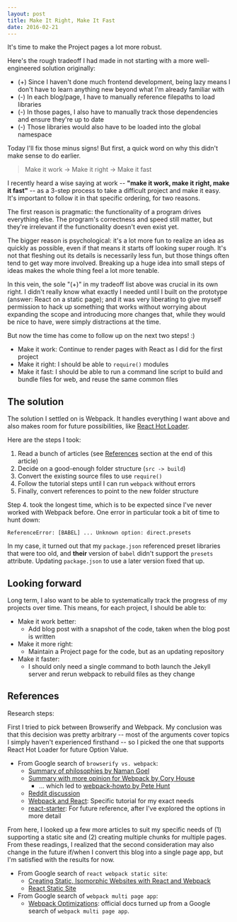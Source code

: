 ```yaml
---
layout: post
title: Make It Right, Make It Fast
date: 2016-02-21
---
```


It's time to make the Project pages a lot more robust.

Here's the rough tradeoff I had made in not starting with a more
well-engineered solution originally:

- (+) Since I haven't done much frontend development, being lazy means I don't
  have to learn anything new beyond what I'm already familiar with
- (-) In each blog/page, I have to manually reference filepaths to load libraries
- (-) In those pages, I also have to manually track those dependencies and ensure
  they're up to date
- (-) Those libraries would also have to be loaded into the global namespace

<div id="read-more" />

Today I'll fix those minus signs! But first, a quick word on why this didn't
make sense to do earlier.

<!-- more -->

<blockquote>Make it work -> Make it right -> Make it fast</blockquote>

I recently heard a wise saying at work -- **"make it work, make it right, make
it fast"** -- as a 3-step process to take a difficult project and make it easy.
It's important to follow it in that specific ordering, for two reasons.

The first reason is pragmatic: the functionality of a program drives everything
else. The program's correctness and speed still matter, but they're irrelevant
if the functionality doesn't even exist yet.

The bigger reason is psychological: it's a lot more fun to realize an idea as
quickly as possible, even if that means it starts off looking super rough. It's
not that fleshing out its details is necessarily less fun, but those things
often tend to get way more involved. Breaking up a huge idea into small steps of
ideas makes the whole thing feel a lot more tenable.

In this vein, the sole "(+)" in my tradeoff list above was crucial in its own
right. I didn't really know what exactly I needed until I built on the prototype
(answer: React on a static page); and it was very liberating to give myself
permission to hack up something that works without worrying about expanding the
scope and introducing more changes that, while they would be nice to have, were
simply distractions at the time.

But now the time has come to follow up on the next two steps! :)

- Make it work: Continue to render pages with React as I did for the first
  project
- Make it right: I should be able to `require()` modules
- Make it fast: I should be able to run a command line script to build and
  bundle files for web, and reuse the same common files

## The solution

The solution I settled on is Webpack. It handles everything I want above and
also makes room for future possibilities, like [React Hot Loader](https://github.com/gaearon/react-hot-loader).

Here are the steps I took:

1. Read a bunch of articles (see [References](#references) section at the end of
   this article)
2. Decide on a good-enough folder structure (`src -> build`)
3. Convert the existing source files to use `require()`
4. Follow the tutorial steps until I can run `webpack` without errors
5. Finally, convert references to point to the new folder structure

Step 4. took the longest time, which is to be expected since I've never worked
with Webpack before. One error in particular took a bit of time to hunt down:

```
ReferenceError: [BABEL] ... Unknown option: direct.presets
```

In my case, it turned out that my `package.json` referenced preset libraries
that were too old, and **their** version of `babel` didn't support the `presets`
attribute. Updating `package.json` to use a later version fixed that up.

## Looking forward

Long term, I also want to be able to systematically track the progress of my
projects over time. This means, for each project, I should be able to:

- Make it work better:
  - Add blog post with a snapshot of the code, taken when the blog post is written
- Make it more right:
  - Maintain a Project page for the code, but as an updating repository
- Make it faster:
  - I should only need a single command to both launch the Jekyll server and
    rerun webpack to rebuild files as they change

## References

Research steps:

First I tried to pick between Browserify and Webpack. My conclusion was that
this decision was pretty arbitrary -- most of the arguments cover topics I
simply haven't experienced firsthand -- so I picked the one that supports
React Hot Loader for future Option Value.

- From Google search of `browserify vs. webpack`:
  - [Summary of philosophies by Naman Goel](http://blog.namangoel.com/browserify-vs-webpack-js-drama)
  - [Summary with more opinion for Webpack by Cory House](https://medium.com/@housecor/browserify-vs-webpack-b3d7ca08a0a9)
    - ... which led to [webpack-howto by Pete Hunt](https://github.com/petehunt/webpack-howto)
  - [Reddit discussion](https://www.reddit.com/r/reactjs/comments/30at04/webpack_vs_browserify_whats_best_for_react/)
  - [Webpack and React](http://survivejs.com/webpack_react/webpack_and_react/):
    Specific tutorial for my exact needs
  - [react-starter](https://github.com/webpack/react-starter): For future
    reference, after I've explored the options in more detail

From here, I looked up a few more articles to suit my specific needs of (1)
supporting a static site and (2) creating multiple chunks for multiple pages.
From these readings, I realized that the second consideration may also change
in the future if/when I convert this blog into a single page app, but I'm
satisfied with the results for now.

- From Google search of `react webpack static site`:
  - [Creating Static, Isomorphic Websites with React and Webpack](http://www.qimingweng.com/writing/webpack-static-render)
  - [React Static Site](http://braddenver.com/blog/2015/react-static-site.html)
- From Google search of `webpack multi page app`:
  - [Webpack Optimizations](https://webpack.github.io/docs/optimization.html):
    official docs turned up from a Google search of `webpack multi page app`.
